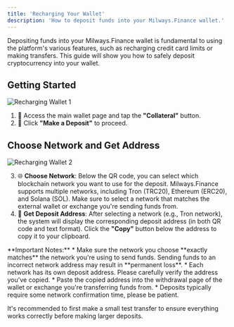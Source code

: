 ```yaml
---
title: 'Recharging Your Wallet'
description: 'How to deposit funds into your Milways.Finance wallet.'
---
```


<Info>
Depositing funds into your Milways.Finance wallet is fundamental to using the platform's various features, such as recharging credit card limits or making transfers. This guide will show you how to safely deposit cryptocurrency into your wallet.
</Info>

## Getting Started

![Recharging Wallet 1](https://open.gitbook.com/~gitbook/image?url=https%3A%2F%2F356381455-files.gitbook.io%2F%7E%2Ffiles%2Fv0%2Fb%2Fgitbook-x-prod.appspot.com%2Fo%2Fspaces%252FB1yREUnIgMhqawNhajWe%252Fuploads%252FZ6CxO7ANiqqhVjEAdxJS%252F4%2520%2815%29.png%3Falt%3Dmedia%26token%3Ddce4bb60-3d04-4942-86ea-406cfcd8ef98&width=400&dpr=3&quality=100&sign=26fb37e8&sv=2)

1. 💼 Access the main wallet page and tap the **"Collateral"** button.
2. 🔄 Click **"Make a Deposit"** to proceed.

## Choose Network and Get Address

![Recharging Wallet 2](https://open.gitbook.com/~gitbook/image?url=https%3A%2F%2Fcontent.gitbook.com%2Fcontent%2FB1yREUnIgMhqawNhajWe%2Fblobs%2FSwiq2xtJZpkBowY9m3Si%2F33.png&width=400&dpr=3&quality=100&sign=8d89ece&sv=2)

3. 🌐 **Choose Network**: Below the QR code, you can select which blockchain network you want to use for the deposit. Milways.Finance supports multiple networks, including Tron (TRC20), Ethereum (ERC20), and Solana (SOL). Make sure to select a network that matches the external wallet or exchange you're sending funds from.
4. 🔢 **Get Deposit Address**: After selecting a network (e.g., Tron network), the system will display the corresponding deposit address (in both QR code and text format). Click the **"Copy"** button below the address to copy it to your clipboard.

<Warning>
**Important Notes:**
* Make sure the network you choose **exactly matches** the network you're using to send funds. Sending funds to an incorrect network address may result in **permanent loss**.
* Each network has its own deposit address. Please carefully verify the address you've copied.
* Paste the copied address into the withdrawal page of the wallet or exchange you're transferring funds from.
* Deposits typically require some network confirmation time, please be patient.
</Warning>

<Tip>It's recommended to first make a small test transfer to ensure everything works correctly before making larger deposits.</Tip>
